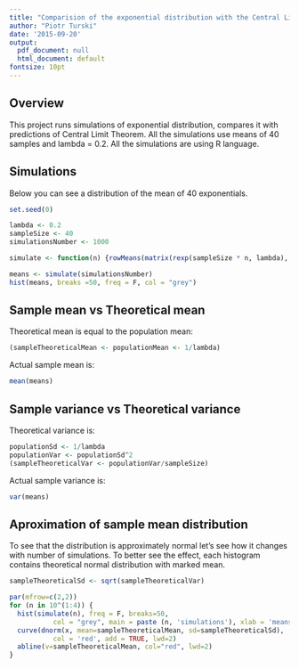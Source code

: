 ```yaml
---
title: "Comparision of the exponential distribution with the Central Limit Theorem"
author: "Piotr Turski"
date: '2015-09-20'
output:
  pdf_document: null
  html_document: default
fontsize: 10pt
---
```

## Overview

This project runs simulations of exponential distribution, compares it with predictions of Central Limit Theorem. All the simulations use means of 40 samples and lambda = 0.2. All the simulations are using R language. 

## Simulations

Below you can see a distribution of the mean of 40 exponentials.
```r
set.seed(0)

lambda <- 0.2
sampleSize <- 40
simulationsNumber <- 1000

simulate <- function(n) {rowMeans(matrix(rexp(sampleSize * n, lambda), nrow=n))}

means <- simulate(simulationsNumber)
hist(means, breaks =50, freq = F, col = "grey")
```

## Sample mean vs Theoretical mean

Theoretical mean is equal to the population mean:

```r
(sampleTheoreticalMean <- populationMean <- 1/lambda)
```
Actual sample mean is:

```r
mean(means)
```
## Sample variance vs Theoretical variance

Theoretical variance is:
```r
populationSd <- 1/lambda
populationVar <- populationSd^2
(sampleTheoreticalVar <- populationVar/sampleSize)
```
Actual sample variance is:
```r
var(means)
```
## Aproximation of sample mean distribution
To see that the distribution is approximately normal let's see how it changes with number of simulations. To better see the effect, each histogram contains theoretical normal distribution with marked mean.
```r
sampleTheoreticalSd <- sqrt(sampleTheoreticalVar)

par(mfrow=c(2,2))
for (n in 10^(1:4)) {
  hist(simulate(n), freq = F, breaks=50,
           col = "grey", main = paste (n, 'simulations'), xlab = 'means')
  curve(dnorm(x, mean=sampleTheoreticalMean, sd=sampleTheoreticalSd),
           col = 'red', add = TRUE, lwd=2)
  abline(v=sampleTheoreticalMean, col="red", lwd=2)
}
```
